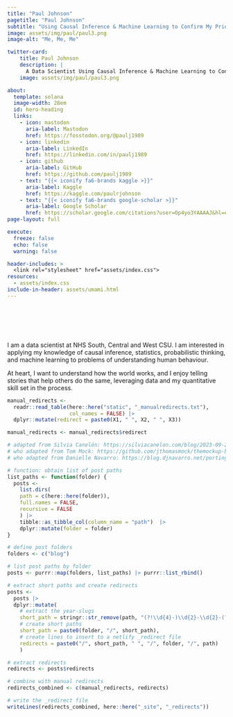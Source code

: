 ```yaml
---
title: "Paul Johnson"
pagetitle: "Paul Johnson"
subtitle: "Using Causal Inference & Machine Learning to Confirm My Priors"
image: assets/img/paul/paul3.png
image-alt: "Me, Me, Me"

twitter-card:
    title: Paul Johnson
    description: |
      A Data Scientist Using Causal Inference & Machine Learning to Confirm His Priors.
    image: assets/img/paul/paul3.png

about:
  template: solana
  image-width: 28em
  id: hero-heading
  links:
    - icon: mastodon
      aria-label: Mastodon
      href: https://fosstodon.org/@paulj1989
    - icon: linkedin
      aria-label: LinkedIn
      href: https://linkedin.com/in/paulj1989
    - icon: github
      aria-label: GitHub
      href: https://github.com/paulj1989
    - text: "{{< iconify fa6-brands kaggle >}}"
      aria-label: Kaggle
      href: https://kaggle.com/paulrjohnson
    - text: "{{< iconify fa6-brands google-scholar >}}" 
      aria-label: Google Scholar
      href: https://scholar.google.com/citations?user=Op4yo3YAAAAJ&hl=en
page-layout: full

execute: 
  freeze: false
  echo: false
  warning: false

header-includes: >
  <link rel="stylesheet" href="assets/index.css">
resources:
  - assets/index.css
include-in-header: assets/umami.html
---
```


<br><br><br><br>


::: {#hero-heading}

I am a data scientist at NHS South, Central and West CSU. I am interested in applying my knowledge of causal inference, statistics, probabilistic thinking, and machine learning to problems of understanding human behaviour.

At heart, I want to understand how the world works, and I enjoy telling stories that help others do the same, leveraging data and my quantitative skill set in the process.

:::

```r

manual_redirects <-
  readr::read_table(here::here("static", "_manualredirects.txt"),
                    col_names = FALSE) |> 
  dplyr::mutate(redirect = paste0(X1, " ", X2, " ", X3))

manual_redirects <- manual_redirects$redirect
```

```r

# adapted from Silvia Canelón: https://silviacanelon.com/blog/2023-09-29-hello-quarto/#setting-up-redirects
# who adapted from Tom Mock: https://github.com/jthomasmock/themockup-blog/blob/master/index.qmd#L27C1-L48C4
# who adapted from Danielle Navarro: https://blog.djnavarro.net/porting-to-quarto/#netlify-redirects

# function: obtain list of post paths
list_paths <- function(folder) {
  posts <-
    list.dirs(
    path = c(here::here(folder)),
    full.names = FALSE,
    recursive = FALSE
    ) |> 
    tibble::as_tibble_col(column_name = "path")  |>
    dplyr::mutate(folder = folder)
}

# define post folders
folders <- c("blog")

# list post paths by folder
posts <- purrr::map(folders, list_paths) |> purrr::list_rbind()

# extract short paths and create redirects
posts <- 
  posts |> 
  dplyr::mutate(
    # extract the year-slugs
    short_path = stringr::str_remove(path, "(?!\\d{4}-)\\d{2}-\\d{2}-(?!\\d)"),
    # create short paths
    short_path = paste0(folder, "/", short_path),
    # create lines to insert to a netlify _redirect file
    redirects = paste0("/", short_path, " ", "/", folder, "/", path)
    )

# extract redirects
redirects <- posts$redirects

# combine with manual redirects
redirects_combined <- c(manual_redirects, redirects)

# write the _redirect file
writeLines(redirects_combined, here::here("_site", "_redirects"))
```